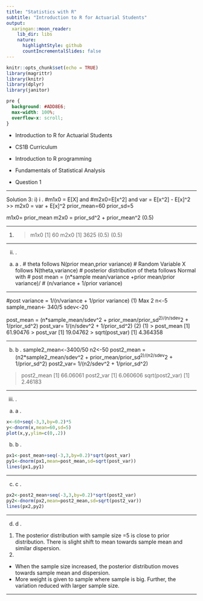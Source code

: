 ```yaml
---
title: "Statistics with R"
subtitle: "Introduction to R for Actuarial Students"
output:
  xaringan::moon_reader:
    lib_dir: libs
    nature:
      highlightStyle: github
      countIncrementalSlides: false
---
```


```r
knitr::opts_chunk$set(echo = TRUE)
library(magrittr)
library(knitr)
library(dplyr)
library(janitor)


```

```css
pre {
  background: #ADD8E6;
  max-width: 100%;
  overflow-x: scroll;
}
```

* Introduction to R for Actuarial Students

* CS1B Curriculum

* Introduction to R programming
* Fundamentals of Statistical Analysis

* Question 1

---

Solution 3:
i) i
.
#m1x0 = E[X] and 
#m2x0=E[x^2] and var = E[x^2] - E[x]^2 >> m2x0 = var + E[x]^2 
prior_mean=60
prior_sd=5


m1x0= prior_mean
m2x0 = prior_sd^2 + prior_mean^2
(0.5)


---

(1)
> m1x0
[1] 60
> m2x0
[1] 3625
(0.5)
(0.5)

---

ii) .
a) a
.
# theta follows N(prior mean,prior variance)
# Random Variable X follows N(theta,variance)
# posterior distribution of theta follows Normal with
# post mean = (n*sample mean/variance +prior mean/prior variance)/
# (n/variance + 1/prior variance)

---

#post variance = 1/(n/variance + 1/prior variance) (1)
Max 2
n<-5
sample_mean<- 340/5
sdev<-20
 
post_mean = (n*sample_mean/sdev^2 + prior_mean/prior_sd^2)/(n/sdev^2 + 1/prior_sd^2)
post_var= 1/(n/sdev^2 + 1/prior_sd^2)
(2)
(1)
> post_mean
[1] 61.90476
> post_var
[1] 19.04762
> sqrt(post_var)
[1] 4.364358

---

b) b
.
sample2_mean<-3400/50
n2<-50
post2_mean = (n2*sample2_mean/sdev^2 + prior_mean/prior_sd^2)/(n2/sdev^2 + 1/prior_sd^2)
post2_var= 1/(n2/sdev^2 + 1/prior_sd^2)

> post2_mean
[1] 66.06061
> post2_var
[1] 6.060606
> sqrt(post2_var)
[1] 2.46183

---

iii) .
a) a
.

```r
x<-60+seq(-3,3,by=0.2)*5
y<-dnorm(x,mean=60,sd=5)
plot(x,y,ylim=c(0,.2)) 

```

b) b
.

```r
px1<-post_mean+seq(-3,3,by=0.2)*sqrt(post_var)
py1<-dnorm(px1,mean=post_mean,sd=sqrt(post_var))
lines(px1,py1)
```

---

c) c
.

```r
px2<-post2_mean+seq(-3,3,by=0.2)*sqrt(post2_var)
py2<-dnorm(px2,mean=post2_mean,sd=sqrt(post2_var))
lines(px2,py2)
```

---

d) d
.
(1)
The posterior distribution with sample size =5 is close to prior distribution. There is slight shift to 
mean towards sample mean and similar dispersion. 
(1)

* When the sample size increased, the posterior distribution moves towards sample mean and 
dispersion. 
* More weight is given to sample where sample is big. Further, the variation reduced with larger 
sample size. 

---